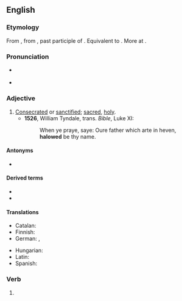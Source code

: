 ==English==

===Etymology===
From {{inh|en|enm|halwed|t=hallowed, sacred, sanctified}}, from {{inh|en|ang|ġehālgod|t=hallowed, sacred, sanctified}}, past participle of {{m|ang|hālgian|t=to hallow, make holy}}. Equivalent to {{suf|en|hallow#Etymology_2|ed}}. More at {{m|en|hallow}}.

===Pronunciation===
* {{a|UK}} {{IPA|/ˈhaləʊd/|lang=en}}
* {{a|US}} {{IPA|/ˈhæloʊd/|lang=en}}

===Adjective===
{{en-adj}}

# [[consecrated|Consecrated]] or [[sanctified]]; [[sacred]], [[holy]].
#* '''1526''', William Tyndale, trans. ''Bible'', Luke XI:
#*: When ye praye, saye: Oure father which arte in heven, '''halowed''' be thy name.

====Antonyms====
* {{sense|sanctified, blessed}} {{l|en|unhallowed}}

====Derived terms====
* {{l|en|mishallowed}}
* {{l|en|unhallowed}}

====Translations====
{{trans-top|consecrated; holy}}
* Catalan: {{t+|ca|sagrat}}
* Finnish: {{t|fi|pyhitetty}}
* German: {{t+|de|geheiligt}}, {{t+|de|geweiht}}
{{trans-mid}}
* Hungarian: {{t|hu|szentelt}}
* Latin: {{t+|la|sanctus}}
* Spanish: {{t+|es|santificado}}
{{trans-bottom}}

===Verb===
{{head|en|verb form}}

# {{en-past of|hallow}}